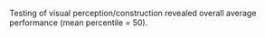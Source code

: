 <summary>

Testing of visual perception/construction revealed overall average performance (mean percentile = 50).

</summary>
